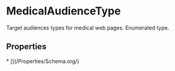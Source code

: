 # MedicalAudienceType

Target audiences types for medical web pages. Enumerated type.

## Properties

<Grid>
* [](/Properties/Schema.org/)

</Grid>

